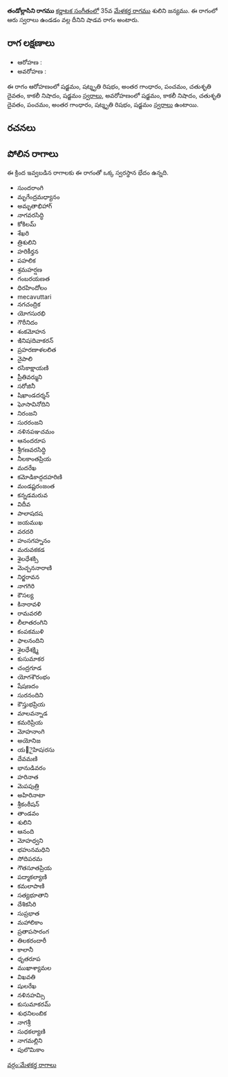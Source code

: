{{Infobox ragam
	| name          	= తండోల్లాసిని
	| synonym	    	= 
	| mela          	= 
	| chakra        	= 
	| janaka        	= 
	| type          	= శాడవ
	| arohanam      	= {{svaraC|S|R3|G3|P|D2|N3|S'}} 
	| avarohanam    	= {{svaraC|S'|N3|D2|P|G3|R3|S}}
	| jeeva         	=
	| chhaya        	=
	| nyasa         	=
	| vishesha      	= 
	| equivalent  		= 
}}
{{కర్ణాటక సంగీత రాగాలు}}
'''తండోల్లాసిని రాగము''' [[కర్ణాటక సంగీతం]]లో 35వ [[మేళకర్త రాగము]] శులిని జన్యము.  ఈ రాగంలో ఆరు స్వరాలు ఉండడం వల్ల దీనిని షాడవ రాగం అంటారు.


==రాగ లక్షణాలు==


* ఆరోహణ : {{svaraC|S|R3|G3|P|D2|N3|S'}} 
* అవరోహణ : {{svaraC|S'|N3|D2|P|G3|R3|S}}

ఈ రాగం ఆరోహణంలో షడ్జమం, షట్శృతి రిషభం, అంతర గాంధారం, పంచమం, చతుశృతి దైవతం, కాకలీ నిషాదం, షడ్జమం [[స్వరాలు]], అవరోహణంలో షడ్జమం, కాకలీ నిషాదం, చతుశృతి దైవతం, పంచమం, అంతర గాంధారం, షట్శృతి రిషభం, షడ్జమం [[స్వరాలు]] ఉంటాయి.

==రచనలు==



==పోలిన రాగాలు==
ఈ క్రింద ఇవ్వబడిన రాగాలకు ఈ రాగంతో ఒక్క స్వరస్థాన భేదం ఉన్నది.
* సుందరాంగి
* మృగేంద్రమధ్యానం
* అమృతాభిహాగ్
* నాగవరసిద్ధి
* కోకిలమ్
* శేఖరి
* త్రిశులిని
* హరికీర్తన
* పహలిక
* శ్రమహర్షణ
* గంబరయణత
* ధిరహిందోలం
* mecavuttari
* నగచంద్రిక
* యోగసురభి
* గౌరీనిదం
* శంకమోహన
* ఇినిషiదివాకరన్
* ప్రహరణాళలలిత
* నైపాలి
* రసికాక్షాయణి
* ప్రీతివర్ముని
* సరోజినీ
* షిఖాండదర్శన్
* ఘోసావినోదిని
* నిరంజని
* సురరంజని
* నళినపఞచమం
* ఆనందరూప
* శ్రీగణవరసిద్ధి
* నీలకాంతప్రియ
* మదరేఖ
* కమోడికాద్గదహరిణి
* మండష్టరంజంత
* కన్నడమరువ
* విదీవ
* పాలాషదష
* జయముఖ
* వరదరి
* హంసగహ్ననం
* మరువకకడ
* శైలధేశక్సి
* మెచ్చననారాణి
* నిర్జరావన
* నాగగిరి
* కౌసల్య
* కినారావళి
* రామవరలి
* లీలాతరంగిని
* కంపకముళి
* ఫాలనందిని
* శైలధేశక్ష్మి
* కుసుమాకర
* చంద్రగూడ
* యోగశౌరంభం
* షేషణదం
* సురనందిని
* కౌస్తుభప్రియ
* మాలవన్నాడ
* కమరిప్రియ
* మోహనాంగి
* అయోనిజ
* య౅ైహిషiరసు
* దేవమణి
* భానుడివరం
* హరినాత
* మెపపుత్రి
* అహిరినాటా
* శ్రీకంఠీషన్
* తాండవం
* శులిని
* ఆనంది
* మోహధ్వని
* భహునమధిని
* సోదిపరమ
* గౌతసూతప్రియ
* పద్మాకల్యాణి
* కమలాపాణి
* సత్యభూతాని
* దేశికసిరి
* సుప్రభాత
* మహాలికాం
* ప్రతాపసారంగ
* తిలకరందారీ
* కాలానీ
* ధృతరూప
* ముఖాశ్యామల
* విఖవతి
* షులరేఖ
* నళినహమ్సి
* కుసుమాకరమ్
* శుధనిలంబిక
* నాగశ్రీ
* సుధకల్యాణి
* నాగమల్లిని
* పులొమికాం



[[వర్గం:మేళకర్త రాగాలు]]